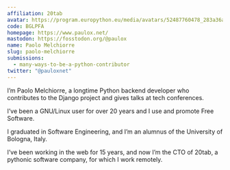 ```yaml
---
affiliation: 20tab
avatar: https://program.europython.eu/media/avatars/52487760478_283a36a901_o-min_JhQ67nS.jpg
code: BGLPFA
homepage: https://www.paulox.net/
mastodon: https://fosstodon.org/@paulox
name: Paolo Melchiorre
slug: paolo-melchiorre
submissions:
  - many-ways-to-be-a-python-contributor
twitter: "@pauloxnet"
---
```


I’m Paolo Melchiorre, a longtime Python backend developer who contributes to the
Django project and gives talks at tech conferences.

I’ve been a GNU/Linux user for over 20 years and I use and promote Free
Software.

I graduated in Software Engineering, and I’m an alumnus of the University of
Bologna, Italy.

I’ve been working in the web for 15 years, and now I’m the CTO of 20tab, a
pythonic software company, for which I work remotely.
